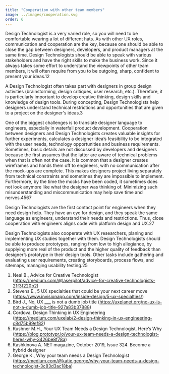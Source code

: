 ```yaml
---
title: "Cooperation with other team members"
image: ../images/cooperation.svg
order: 6
---
```


Design Technologist is a very varied role, so you will need to be comfortable
wearing a lot of different hats. As with other UX roles, communication and
cooperation are the key, because one should be able to close the gap between
designers, developers, and product managers at the same time. Design
Technologists should be able to speak with various stakeholders and have the
right skills to make the business work. Since it always takes some effort to
understand the viewpoints of other team members, it will often require from you
to be outgoing, sharp, confident to present your ideas.<ref>1</ref><ref>2</ref>

A Design Technologist often takes part with designers in group design activities
(brainstorming, design critiques, user research, etc.). Therefore, it is
particularly important to develop creative thinking, design skills and knowledge
of design tools. During concepting, Design Technologists help designers
understand technical restrictions and opportunities that are given to a project
on the designer's ideas.<ref>3</ref>

One of the biggest challenges is to translate designer language to engineers,
especially in waterfall product development. Cooperation between designers and
Design Technologists creates valuable insights for further experiments,
calculates a designer idea’s feasibility to be integrated with the user needs,
technology opportunities and business requirements. Sometimes, basic details are
not discussed by developers and designers because the first assumes that the
latter are aware of technical problems when that is often not the case. It is
common that a designer creates wireframes and hands them off to engineers, with
no communication after the mock-ups are complete. This makes designers project
living separately from technical constraints and sometimes they are impossible
to implement. Furthermore, by the time the mocks have been coded, it sometimes
does not look anymore like what the designer was thinking of. Minimizing such
misunderstanding and miscommunication may help save time and
nerves.<ref>4</ref><ref>5</ref><ref>6</ref><ref>7</ref>

Design Technologists are the first contact point for engineers when they need
design help. They have an eye for design, and they speak the same language as
engineers, understand their needs and restrictions. Thus, close cooperation with
engineers aligns code with platform design and UX.<ref>2</ref><ref>7</ref>

Design Technologists also cooperate with UX researchers, planing and
implementing UX studies together with them. Design Technologists should be able
to produce prototypes, ranging from low to high allegiance, by supplying more
real of the product and the higher quality of feedback than designer’s prototype
in their design tools. Other tasks include gathering and evaluating user
requirements, creating storyboards, process flows, and sitemaps, managing
usability testing.<ref>2</ref><ref>5</ref>

1. Neal B., Advice for Creative Technologist
   (https://medium.com/@laserpilot/advice-for-creative-technologists-21f3f220b2)
2. Stevens E., 5 UX specialties that could be your next career move
   (https://www.invisionapp.com/inside-design/5-ux-specialties/)
3. Bird J., No, UX **\_\_\_** is not a dumb job title
   (https://uxplanet.org/no-ux-is-not-a-dumb-job-title-927a83b37888)
4. Cordova, Design Thinking in UX Engineering
   (https://medium.com/uxelab/2-design-thinking-in-ux-engineering-c8d75b99ef82)
5. Kushner M.H., Your UX Team Needs a Design Technologist. Here’s Why
   (https://blog.prototypr.io/your-ux-team-needs-a-design-technologist-heres-why-3426be8f78a)
6. Kashkinova A. NET magazine, October 2019, Issue 324. Become a hybrid designer
7. George K., Why your team needs a Design Technologist
   (https://medium.com/@katie.george/why-your-team-needs-a-design-technologist-3c83d3ac18ba)
